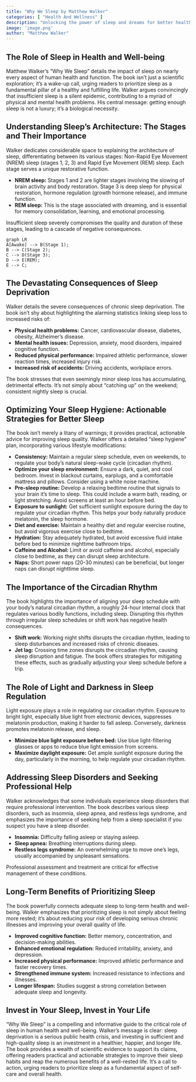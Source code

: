 ```yaml
---
title: "Why We Sleep by Matthew Walker"
categories: [ "Health And Wellness" ]
description: "Unlocking the power of sleep and dreams for better health"
image: 'image.png'
author: "Matthew Walker"
---
```

## The Role of Sleep in Health and Well-being

Matthew Walker's "Why We Sleep" details the impact of sleep on nearly every aspect of human health and function.  The book isn't just a scientific exploration; it's a wake-up call, urging readers to prioritize sleep as a fundamental pillar of a healthy and fulfilling life.  Walker argues convincingly that insufficient sleep is a silent epidemic, contributing to a myriad of physical and mental health problems.  His central message: getting enough sleep is not a luxury; it's a biological necessity.

## Understanding Sleep's Architecture: The Stages and Their Importance

Walker dedicates considerable space to explaining the architecture of sleep, differentiating between its various stages: Non-Rapid Eye Movement (NREM) sleep (stages 1, 2, 3) and Rapid Eye Movement (REM) sleep. Each stage serves a unique restorative function.

* **NREM sleep:** Stages 1 and 2 are lighter stages involving the slowing of brain activity and body restoration. Stage 3 is deep sleep for physical restoration, hormone regulation (growth hormone release), and immune function.
* **REM sleep:** This is the stage associated with dreaming, and is essential for memory consolidation, learning, and emotional processing.

Insufficient sleep severely compromises the quality and duration of these stages, leading to a cascade of negative consequences.


```mermaid
graph LR
A[Awake] --> B(Stage 1);
B --> C(Stage 2);
C --> D(Stage 3);
D --> E(REM);
E --> C;
```

## The Devastating Consequences of Sleep Deprivation

Walker details the severe consequences of chronic sleep deprivation. The book isn't shy about highlighting the alarming statistics linking sleep loss to increased risks of:

* **Physical health problems:** Cancer, cardiovascular disease, diabetes, obesity, Alzheimer's disease.
* **Mental health issues:** Depression, anxiety, mood disorders, impaired cognitive function.
* **Reduced physical performance:** Impaired athletic performance, slower reaction times, increased injury risk.
* **Increased risk of accidents:**  Driving accidents, workplace errors.

The book stresses that even seemingly minor sleep loss has accumulating, detrimental effects.  It's not simply about "catching up" on the weekend; consistent nightly sleep is crucial.


## Optimizing Your Sleep Hygiene:  Actionable Strategies for Better Sleep

The book isn't merely a litany of warnings; it provides practical, actionable advice for improving sleep quality.  Walker offers a detailed "sleep hygiene" plan, incorporating various lifestyle modifications:

* **Consistency:** Maintain a regular sleep schedule, even on weekends, to regulate your body's natural sleep-wake cycle (circadian rhythm).
* **Optimize your sleep environment:**  Ensure a dark, quiet, and cool bedroom. Invest in blackout curtains, earplugs, and a comfortable mattress and pillows.  Consider using a white noise machine.
* **Pre-sleep routine:** Develop a relaxing bedtime routine that signals to your brain it's time to sleep. This could include a warm bath, reading, or light stretching. Avoid screens at least an hour before bed.
* **Exposure to sunlight:** Get sufficient sunlight exposure during the day to regulate your circadian rhythm. This helps your body naturally produce melatonin, the sleep hormone.
* **Diet and exercise:** Maintain a healthy diet and regular exercise routine, but avoid vigorous exercise close to bedtime.
* **Hydration:** Stay adequately hydrated, but avoid excessive fluid intake before bed to minimize nighttime bathroom trips.
* **Caffeine and Alcohol:** Limit or avoid caffeine and alcohol, especially close to bedtime, as they can disrupt sleep architecture.
* **Naps:**  Short power naps (20-30 minutes) can be beneficial, but longer naps can disrupt nighttime sleep.

## The Importance of the Circadian Rhythm

The book highlights the importance of aligning your sleep schedule with your body's natural circadian rhythm, a roughly 24-hour internal clock that regulates various bodily functions, including sleep. Disrupting this rhythm through irregular sleep schedules or shift work has negative health consequences.

* **Shift work:** Working night shifts disrupts the circadian rhythm, leading to sleep disturbances and increased risks of chronic diseases.
* **Jet lag:** Crossing time zones disrupts the circadian rhythm, causing sleep disruption and fatigue.  The book offers strategies for mitigating these effects, such as gradually adjusting your sleep schedule before a trip.

## The Role of Light and Darkness in Sleep Regulation

Light exposure plays a role in regulating our circadian rhythm. Exposure to bright light, especially blue light from electronic devices, suppresses melatonin production, making it harder to fall asleep. Conversely, darkness promotes melatonin release, and sleep.

* **Minimize blue light exposure before bed:** Use blue light-filtering glasses or apps to reduce blue light emission from screens.
* **Maximize daylight exposure:**  Get ample sunlight exposure during the day, particularly in the morning, to help regulate your circadian rhythm.


## Addressing Sleep Disorders and Seeking Professional Help

Walker acknowledges that some individuals experience sleep disorders that require professional intervention.  The book describes various sleep disorders, such as insomnia, sleep apnea, and restless legs syndrome, and emphasizes the importance of seeking help from a sleep specialist if you suspect you have a sleep disorder.

* **Insomnia:**  Difficulty falling asleep or staying asleep.
* **Sleep apnea:**  Breathing interruptions during sleep.
* **Restless legs syndrome:** An overwhelming urge to move one's legs, usually accompanied by unpleasant sensations.

Professional assessment and treatment are critical for effective management of these conditions.


## Long-Term Benefits of Prioritizing Sleep

The book powerfully connects adequate sleep to long-term health and well-being. Walker emphasizes that prioritizing sleep is not simply about feeling more rested; it's about reducing your risk of developing serious chronic illnesses and improving your overall quality of life.

* **Improved cognitive function:** Better memory, concentration, and decision-making abilities.
* **Enhanced emotional regulation:** Reduced irritability, anxiety, and depression.
* **Increased physical performance:**  Improved athletic performance and faster recovery times.
* **Strengthened immune system:** Increased resistance to infections and illnesses.
* **Longer lifespan:** Studies suggest a strong correlation between adequate sleep and longevity.



##  Invest in Your Sleep, Invest in Your Life

"Why We Sleep" is a compelling and informative guide to the critical role of sleep in human health and well-being.  Walker's message is clear:  sleep deprivation is a serious public health crisis, and investing in sufficient and high-quality sleep is an investment in a healthier, happier, and longer life. The book provides a wealth of scientific evidence to support its claims, offering readers practical and actionable strategies to improve their sleep habits and reap the numerous benefits of a well-rested life.  It's a call to action, urging readers to prioritize sleep as a fundamental aspect of self-care and overall health.

